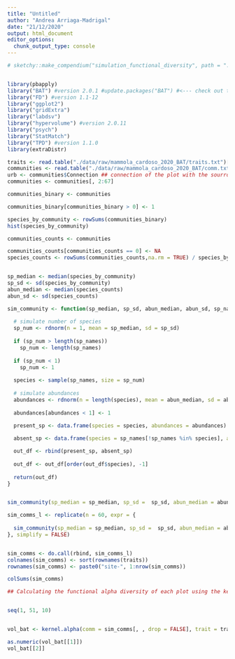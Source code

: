 ```yaml
---
title: "Untitled"
author: "Andrea Arriaga-Madrigal"
date: "21/12/2020"
output: html_document
editor_options: 
  chunk_output_type: console
---
```


```r

# sketchy::make_compendium("simulation_functional_diversity", path = "../", force = TRUE, format = compendiums$basic$skeleton)


library(pbapply)
library("BAT") #version 2.0.1 #update.packages("BAT") #<--- check out that you have the version 2.0.1
library("FD") #version 1.1-12
library("ggplot2")
library("gridExtra")
library("labdsv")
library("hypervolume") #version 2.0.11
library("psych")
library("StatMatch")
library("TPD") #version 1.1.0
library(extraDistr)

```


```r

traits <- read.table("./data/raw/mammola_cardoso_2020_BAT/traits.txt")[,c(1, 3, 4)]
communities <- read.table("./data/raw/mammola_cardoso_2020_BAT/comm.txt")
urb <- communities$Connection ## connection of the plot with the sourrounding matrix
communities <- communities[, 2:67]

communities_binary <- communities

communities_binary[communities_binary > 0] <- 1

species_by_community <- rowSums(communities_binary)
hist(species_by_community)

communities_counts <- communities

communities_counts[communities_counts == 0] <- NA
species_counts <- rowSums(communities_counts,na.rm = TRUE) / species_by_community


sp_median <- median(species_by_community)
sp_sd <- sd(species_by_community)
abun_median <- median(species_counts)
abun_sd <- sd(species_counts)

sim_community <- function(sp_median, sp_sd, abun_median, abun_sd, sp_names) {
  
  # simulate number of species  
  sp_num <- rdnorm(n = 1, mean = sp_median, sd = sp_sd)
  
  if (sp_num > length(sp_names))
    sp_num <- length(sp_names)
  
  if (sp_num < 1)
    sp_num <- 1
  
  species <- sample(sp_names, size = sp_num)
  
  # simulate abundances
  abundances <- rdnorm(n = length(species), mean = abun_median, sd = abun_sd)
  
  abundances[abundances < 1] <- 1

  present_sp <- data.frame(species = species, abundances = abundances)
  
  absent_sp <- data.frame(species = sp_names[!sp_names %in% species], abundances = 0)

  out_df <- rbind(present_sp, absent_sp)
    
  out_df <- out_df[order(out_df$species), -1]
  
  return(out_df)
}


sim_community(sp_median = sp_median, sp_sd =  sp_sd, abun_median = abun_median, abun_sd = abun_sd, sp_names = rownames(traits)) 

sim_comms_l <- replicate(n = 60, expr = {
  
  sim_community(sp_median = sp_median, sp_sd =  sp_sd, abun_median = abun_median, abun_sd = abun_sd, sp_names = rownames(traits)) 
}, simplify = FALSE)


sim_comms <- do.call(rbind, sim_comms_l)
colnames(sim_comms) <- sort(rownames(traits))
rownames(sim_comms) <- paste0("site-", 1:nrow(sim_comms))

colSums(sim_comms)

## Calculating the functional alpha diversity of each plot using the kernel.alpha function


seq(1, 51, 10)


vol_bat <- kernel.alpha(comm = sim_comms[, , drop = FALSE], trait = traits, abund = TRUE, method = "gaussian", return.hv = TRUE) 

as.numeric(vol_bat[[1]])
vol_bat[[2]]

```

